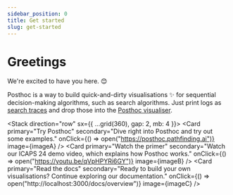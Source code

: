```yaml
---
sidebar_position: 0
title: Get started
slug: get-started
---
```



# Greetings

We're excited to have you here. 😊

Posthoc is a way to build quick-and-dirty visualisations ✨ for sequential decision-making algorithms, such as search algorithms. Just print logs as [search traces](./search-trace) and drop those into the [Posthoc visualiser](./visualiser/overview).

<Stack direction="row" sx={{ ...grid(360), gap: 2, mb: 4 }}>
  <Card
    primary="Try Posthoc"
    secondary="Dive right into Posthoc and try out some examples."
    onClick={() => open("https://posthoc.pathfinding.ai")}
    image={imageA}
  />
  <Card
    primary="Watch the primer"
    secondary="Watch our ICAPS 24 demo video, which explains how Posthoc works."
    onClick={() => open("https://youtu.be/qVpHPYRi6GY")}
    image={imageB}
  />
  <Card
    primary="Read the docs"
    secondary="Ready to build your own visualisations? Continue exploring our documentation."
    onClick={() => open("http://localhost:3000/docs/overview")}
    image={imageC}
  />
</Stack>
